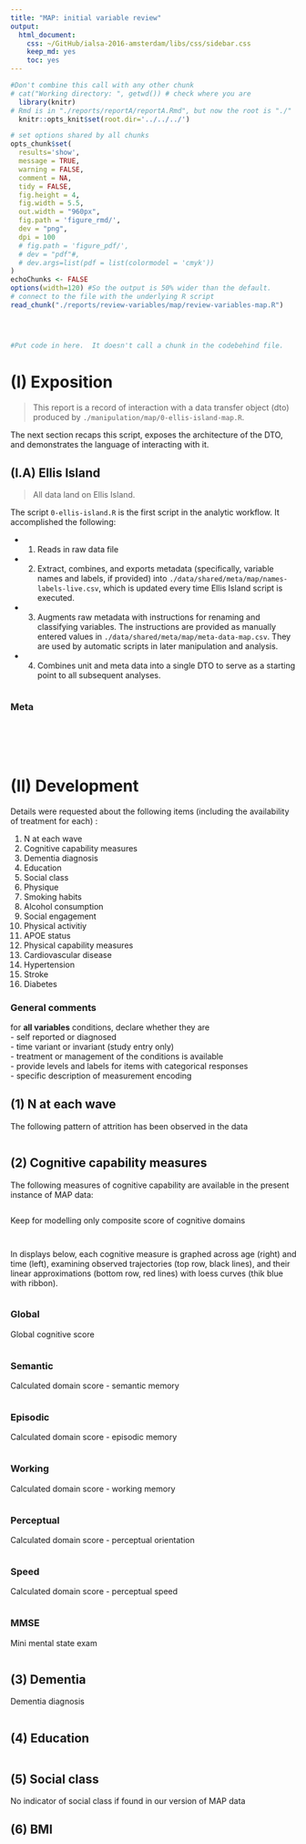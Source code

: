 ```yaml
---
title: "MAP: initial variable review"
output:
  html_document:
    css: ~/GitHub/ialsa-2016-amsterdam/libs/css/sidebar.css
    keep_md: yes
    toc: yes
---
```


<!-- These two chunks should be added in the beginning of every .Rmd that you want to source an .R script -->
<!--  The 1st mandatory chunck  -->
<!--  Set the working directory to the repository's base directory -->
```r
#Don't combine this call with any other chunk 
# cat("Working directory: ", getwd()) # check where you are
  library(knitr)
# Rmd is in "./reports/reportA/reportA.Rmd", but now the root is "./"
  knitr::opts_knit$set(root.dir='../../../') 
```

<!--  The 2nd mandatory chunck  -->
<!-- Set the report-wide options, and point to the external code file. -->
```r
# set options shared by all chunks
opts_chunk$set(
  results='show', 
  message = TRUE,
  warning = FALSE, 
  comment = NA, 
  tidy = FALSE,
  fig.height = 4, 
  fig.width = 5.5, 
  out.width = "960px",
  fig.path = 'figure_rmd/',     
  dev = "png",
  dpi = 100
  # fig.path = 'figure_pdf/',     
  # dev = "pdf"#,
  # dev.args=list(pdf = list(colormodel = 'cmyk'))
)
echoChunks <- FALSE
options(width=120) #So the output is 50% wider than the default.
# connect to the file with the underlying R script  
read_chunk("./reports/review-variables/map/review-variables-map.R") 
```



<!-- Load 'sourced' R files.  Suppress the output when loading packages. --> 
```r
```


<!-- Load the sources.  Suppress the output when loading sources. --> 
```r
```


<!-- Load any Global functions and variables declared in the R file.  Suppress the output. --> 
```r
```

<!-- Declare any global functions specific to a Rmd output.  Suppress the output. --> 
```r
#Put code in here.  It doesn't call a chunk in the codebehind file.
```

# (I) Exposition

> This report is a record of interaction with a data transfer object (dto) produced by `./manipulation/map/0-ellis-island-map.R`. 

The next section recaps this script, exposes the architecture of the DTO, and demonstrates the language of interacting with it.   

## (I.A) Ellis Island

> All data land on Ellis Island.

The script `0-ellis-island.R` is the first script in the analytic workflow. It accomplished the following: 

- (1) Reads in raw data file
- (2) Extract, combines, and exports metadata (specifically, variable names and labels, if provided) into `./data/shared/meta/map/names-labels-live.csv`, which is updated every time Ellis Island script is executed.   
- (3) Augments raw metadata with instructions for renaming and classifying variables. The instructions are provided as manually entered values in `./data/shared/meta/map/meta-data-map.csv`. They are used by automatic scripts in later manipulation and analysis.  
- (4) Combines unit and meta data into a single DTO to serve as a starting point to all subsequent analyses.   


<!-- Load the datasets.   -->
```r
```

### Meta
```r
```


<!-- Inspect the datasets.   -->
```r
```

<!-- Tweak the datasets.   -->
```r
```



<!-- Basic table view.   -->
```r
```

<!-- Basic graph view.   -->
```r
```

# (II) Development

Details  were requested about the following items (including the availability of treatment for each) :

1. N at each wave
2. Cognitive capability measures
3. Dementia diagnosis
4. Education
5. Social class
6. Physique
7. Smoking  habits
8. Alcohol consumption
9. Social engagement
10. Physical activitiy
11. APOE status
12. Physical capability measures 
13. Cardiovascular disease
14. Hypertension
15. Stroke
16. Diabetes

### General comments

for **all variables** conditions, declare whether they are   
- self reported or diagnosed   
- time variant or invariant (study entry only)   
- treatment or management of the conditions is available  
- provide levels and labels for items with categorical responses   
- specific description of measurement encoding   

## (1) N at each wave

The following pattern of attrition has been observed in the data
```r
```


## (2) Cognitive capability measures
The following measures of cognitive capability are available in the present instance of MAP data:

```r
```

\n\n

Keep for modelling only composite score of cognitive  domains

```r
```


```r
```

In displays below, each cognitive measure is graphed across age (right) and time (left), examining observed trajectories (top row, black lines),  and their linear approximations (bottom row, red lines) with  loess curves (thik blue with ribbon). 
<!-- Individual graphs could be produced with the following script -->
```r
```


### Global
Global cognitive score
```r
```

### Semantic
 Calculated domain score - semantic memory
```r
```


### Episodic 
 Calculated domain score - episodic memory
```r
```

### Working 
 Calculated domain score - working memory
```r
```


### Perceptual 
Calculated domain score - perceptual orientation
```r
```

### Speed
 Calculated domain score - perceptual speed
```r
```

### MMSE 
Mini mental state exam 
```r
```


## (3) Dementia
 Dementia diagnosis
```r
```


## (4) Education

```r
```

## (5) Social class
No indicator of social class if found in our version of MAP data

## (6) BMI

```r
```
